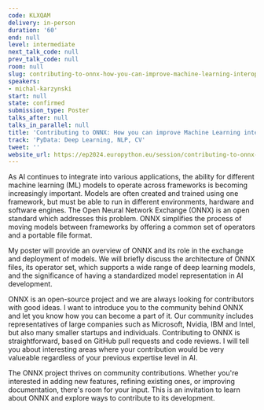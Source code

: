 ```yaml
---
code: KLXQAM
delivery: in-person
duration: '60'
end: null
level: intermediate
next_talk_code: null
prev_talk_code: null
room: null
slug: contributing-to-onnx-how-you-can-improve-machine-learning-interoperability
speakers:
- michal-karzynski
start: null
state: confirmed
submission_type: Poster
talks_after: null
talks_in_parallel: null
title: 'Contributing to ONNX: How you can improve Machine Learning interoperability'
track: 'PyData: Deep Learning, NLP, CV'
tweet: ''
website_url: https://ep2024.europython.eu/session/contributing-to-onnx-how-you-can-improve-machine-learning-interoperability
---
```


As AI continues to integrate into various applications, the ability for different machine learning (ML) models to operate across frameworks is becoming increasingly important. Models are often created and trained using one framework, but must be able to run in different environments, hardware and software engines. The Open Neural Network Exchange (ONNX) is an open standard which addresses this problem. ONNX simplifies the process of moving models between frameworks by offering a common set of operators and a portable file format.

My poster will provide an overview of ONNX and its role in the exchange and deployment of models. We will briefly discuss the architecture of ONNX files, its operator set, which supports a wide range of deep learning models, and the significance of having a standardized model representation in AI development.

ONNX is an open-source project and we are always looking for contributors with good ideas. I want to introduce you to the community behind ONNX and let you know how you can become a part of it. Our community includes representatives of large companies such as Microsoft, Nvidia, IBM and Intel, but also many smaller startups and individuals. Contributing to ONNX is straightforward, based on GitHub pull requests and code reviews. I will tell you about interesting areas where your contribution would be very valueable regardless of your previous expertise level in AI.

The ONNX project thrives on community contributions. Whether you're interested in adding new features, refining existing ones, or improving documentation, there's room for your input. This is an invitation to learn about ONNX and explore ways to contribute to its development.
